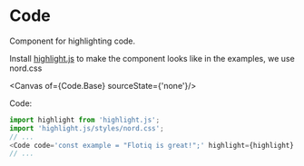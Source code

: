 # Code



<Meta of={Code} />

Component for highlighting code.

Install [highlight.js](https://highlightjs.org/) to make the component looks like in the examples, we use nord.css

<Canvas of={Code.Base} sourceState={'none'}/>

Code:
```javascript
import highlight from 'highlight.js';
import 'highlight.js/styles/nord.css';
// ...
<Code code='const example = "Flotiq is great!";' highlight={highlight} language="javascript"/>
// ...
```
